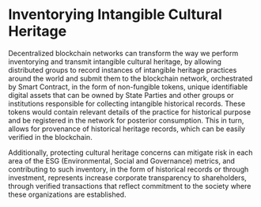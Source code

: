 # Inventorying Intangible Cultural Heritage

Decentralized blockchain networks can transform the way we perform inventorying and transmit intangible cultural heritage, by allowing distributed groups to record instances of intangible heritage practices around the world and submit them to the blockchain network, orchestrated by Smart Contract, in the form of non-fungible tokens, unique identifiable digital assets that can be owned by State Parties and other groups or institutions responsible for collecting intangible historical records. These tokens would contain relevant details of the practice for historical purpose and be registered in the network for posterior consumption. This in turn, allows for provenance of historical heritage records, which can be easily verified in the blockchain.

Additionally, protecting cultural heritage concerns can mitigate risk in each area of the ESG (Environmental, Social and Governance) metrics, and contributing to such inventory, in the form of historical records or through investment, represents increase corporate transparency to shareholders, through verified transactions that reflect commitment to the society where these organizations are established.
